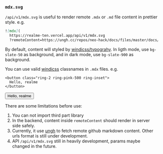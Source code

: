 ### `mdx.svg`

`/api/v1/mdx.svg` is useful to render remote `.mdx` or `.md` file content in prettier style. e.g.

```md
![mdx](
  https://realme-ten.vercel.app/api/v1/mdx.svg
  ?remoteContent=https://ungh.cc/repos/neo-hack/docs/files/master/docs/guide/get-started.md
```

By default, content will styled by [windicss/typograhy](https://windicss.org/plugins/official/typography.html). In ligth mode, use `bg-slate-50` as background, and in dark mode, use `bg-slate-900` as background.

You can use valid [windicss](https://windicss.org/) classnames in `.mdx` files. e.g.

```tsx
<button class="ring-2 ring-pink-500 ring-inset">
  Hello, realme
</button>
```

<button class="ring-2 ring-pink-500 ring-inset">
  Hello, realme
</button>

There are some limitations before use:

1. You can not import third part library
2. In the backend, content inside `remoteContent` should render in server side safely. 
3. Currently, it use [ungh](https://github.com/unjs/ungh) to fetch remote github markdown content. Other urls format is still under development.
4. API `/api/v1/mdx.svg` still in heavily development, params maybe changed in the future.